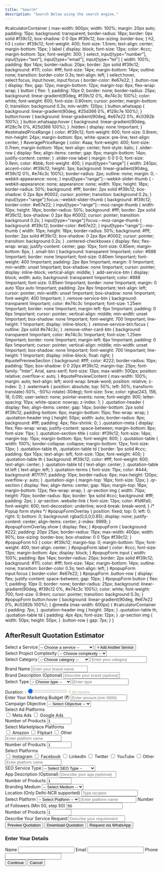```yaml
---
title: "Search"
description: "Search Below using the search engine."
---
```


  #calculatorContainer {
    max-width: 900px;
    width: 100%;
    margin: 20px auto;
    padding: 15px;
    background: transparent;
    border-radius: 18px;
    border: 0px solid #f39c12;
    box-shadow: 0 0 0px #f39c12;
    box-sizing: border-box;
  }
  h2, h3 {
    color: #f39c12;
    font-weight: 400;
    font-size: 1.5rem;
    text-align: center;
    margin-bottom: 15px;
  }
  label {
    display: block;
    font-size: 13px;
    color: #ccc;
    margin-bottom: 5px;
    font-weight: 300;
  }
  select,
  input[type="number"],
  input[type="text"],
  input[type="email"],
  input[type="tel"] {
    width: 100%;
    padding: 8px 14px;
    border-radius: 20px;
    border: 2px solid #f39c12;
    background: #111;
    color: #fff;
    font-size: 14px;
    margin-bottom: 14px;
    outline: none;
    transition: border-color 0.3s;
    text-align: left;
  }
  select:hover,
  select:focus,
  input:hover,
  input:focus {
    border-color: #e67e22;
  }
  .button-row {
    display: flex;
    gap: 12px;
    margin-bottom: 12px;
    margin-top: 8px;
    flex-wrap: wrap;
  }
  button {
    flex: 1;
    padding: 10px 0;
    border: none;
    border-radius: 25px;
    background: linear-gradient(90deg, #f39c12 0%, #e74c3c 100%);
    color: white;
    font-weight: 600;
    font-size: 0.80rem;
    cursor: pointer;
    margin-bottom: 0;
    transition: background 0.3s;
    min-width: 120px;
  }
  button.whatsapp {
    background: linear-gradient(90deg, #25d366 0%, #128c7e 100%);
  }
  button:hover {
    background: linear-gradient(90deg, #e67e22 0%, #c0392b 100%);
  }
  button.whatsapp:hover {
    background: linear-gradient(90deg, #128c7e 0%, #25d366 100%);
  }
  .hidden {
    display: none !important;
  }
  #estimatedPriceRange {
    color: #f39c12;
    font-weight: 600;
    font-size: 0.8rem;
    min-height: 24px;
    margin-bottom: 8px;
    white-space: pre-line;
    text-align: center;
  }
  #averagePriceRange {
    color: #aaa;
    font-weight: 400;
    font-size: 0.7rem;
    margin-bottom: 16px;
    text-align: center;
    font-style: italic;
  }
  .slider-row {
    display: flex;
    align-items: center;
    gap: 8px;
    margin-bottom: 14px;
    justify-content: center;
  }
  .slider-row label {
    margin: 0 0 0 0;
    font-size: 0.9em;
    color: #bbb;
    font-weight: 400;
  }
  input[type="range"] {
    width: 240px;
    accent-color: #f39c12;
    height: 3px;
    background: linear-gradient(90deg, #f39c12 0%, #e74c3c 100%);
    border-radius: 2px;
    outline: none;
    margin: 0;
    -webkit-appearance: none;
  }
  input[type="range"]::-webkit-slider-thumb {
    -webkit-appearance: none;
    appearance: none;
    width: 10px;
    height: 18px;
    border-radius: 50%;
    background: #fff;
    border: 2px solid #f39c12;
    box-shadow: 0 2px 8px #0002;
    cursor: pointer;
    transition: background 0.2s;
  }
  input[type="range"]:focus::-webkit-slider-thumb {
    background: #f39c12;
    border-color: #e67e22;
  }
  input[type="range"]::-moz-range-thumb {
    width: 10px;
    height: 18px;
    border-radius: 50%;
    background: #fff;
    border: 2px solid #f39c12;
    box-shadow: 0 2px 8px #0002;
    cursor: pointer;
    transition: background 0.2s;
  }
  input[type="range"]:focus::-moz-range-thumb {
    background: #f39c12;
    border-color: #e67e22;
  }
  input[type="range"]::-ms-thumb {
    width: 10px;
    height: 18px;
    border-radius: 50%;
    background: #fff;
    border: 2px solid #f39c12;
    box-shadow: 0 2px 8px #0002;
    cursor: pointer;
    transition: background 0.2s;
  }
  .centered-checkboxes {
    display: flex;
    flex-wrap: wrap;
    justify-content: center;
    gap: 10px;
    font-size: 0.85em;
    margin-bottom: 6px;
  }
  .small-btn {
    background: transparent !important;
    color: #888 !important;
    border: none !important;
    font-size: 0.80em !important;
    font-weight: 400 !important;
    padding: 2px 8px !important;
    margin: 0 !important;
    min-width: unset !important;
    box-shadow: none !important;
    cursor: pointer;
    display: inline-block;
    vertical-align: middle;
  }
  .add-service-btn {
    display: block;
    width: auto;
    background: transparent !important;
    color: #888 !important;
    font-size: 0.85em !important;
    border: none !important;
    margin: 0 auto 10px auto !important;
    padding: 2px 8px !important;
    text-align: left;
    cursor: pointer;
    min-width: unset !important;
    box-shadow: none !important;
    font-weight: 400 !important;
  }
  .remove-service-btn {
    background: transparent !important;
    color: #e74c3c !important;
    font-size: 1.25em !important;
    border: none !important;
    margin-left: 6px !important;
    padding: 0 6px !important;
    cursor: pointer;
    vertical-align: middle;
    min-width: unset !important;
    box-shadow: none !important;
    font-weight: 700 !important;
    line-height: 1 !important;
    display: inline-block;
  }
  .remove-service-btn:focus {
    outline: 2px solid #e74c3c;
  }
  .remove-other-card-btn {
    background: transparent !important;
    color: #e74c3c !important;
    font-size: 1.25em !important;
    border: none !important;
    margin-left: 6px !important;
    padding: 0 6px !important;
    cursor: pointer;
    vertical-align: middle;
    min-width: unset !important;
    box-shadow: none !important;
    font-weight: 700 !important;
    line-height: 1 !important;
    display: inline-block;
    float: right;
  }
  #quotePreviewSection {
    background: #fff;
    color: #222;
    border-radius: 10px;
    padding: 15px;
    box-shadow: 0 0 20px #f39c12;
    margin-top: 25px;
    font-family: "Inter", Arial, sans-serif;
    font-size: 13px;
    max-width: 500px;
    position: relative;
    overflow-x: auto;
  }
  #quotePreviewContent {
    max-width: 100%;
    margin: auto;
    text-align: left;
    word-wrap: break-word;
    position: relative;
    z-index: 2;
  }
  .watermark {
    position: absolute;
    top: 50%;
    left: 50%;
    transform: translate(-50%, -50%) rotate(-30deg);
    font-size: 5vw;
    color: rgba(243, 156, 18, 0.09);
    user-select: none;
    pointer-events: none;
    font-weight: 900;
    letter-spacing: 10px;
    white-space: nowrap;
    z-index: 1;
  }
  .quotation-header {
    display: flex;
    align-items: center;
    gap: 14px;
    border-bottom: 2px solid #f39c12;
    padding-bottom: 6px;
    margin-bottom: 15px;
    flex-wrap: wrap;
  }
  .quotation-header img {
    height: 50px;
    width: auto;
    border-radius: 8px;
    background: #fff;
    padding: 4px;
    flex-shrink: 0;
  }
  .quotation-meta {
    display: flex;
    flex-wrap: wrap;
    justify-content: space-between;
    margin-bottom: 8px;
    font-size: 11px;
  }
  .quotation-section-title {
    color: #f39c12;
    font-size: 14px;
    margin-top: 15px;
    margin-bottom: 6px;
    font-weight: 600;
  }
  .quotation-table {
    width: 100%;
    border-collapse: collapse;
    margin-bottom: 12px;
    font-size: 13px;
  }
  .quotation-table th,
  .quotation-table td {
    border: 1px solid #ccc;
    padding: 6px 10px;
    text-align: left;
    font-size: 13px;
    font-weight: 400;
  }
  .quotation-table th {
    background: #f39c12;
    color: #fff;
    font-weight: 600;
    text-align: center;
  }
  .quotation-table td {
    text-align: center;
  }
  .quotation-table td.left {
    text-align: left;
  }
  .quotation-terms {
    font-size: 11px;
    color: #444;
    background: #f7f7f7;
    padding: 10px;
    border-radius: 6px;
    max-height: 120px;
    overflow-y: auto;
  }
  .quotation-sign {
    margin-top: 16px;
    font-size: 12px;
  }
  .qr-section {
    display: flex;
    align-items: center;
    gap: 16px;
    margin-top: 16px;
    margin-bottom: 12px;
    flex-wrap: wrap;
  }
  .qr-section img {
    width: 70px;
    height: 70px;
    border-radius: 8px;
    border: 1px solid #ccc;
    background: #fff;
    padding: 2px;
  }
  .qr-section .website-link {
    font-size: 13px;
    color: #1d6fa5;
    font-weight: 600;
    text-decoration: underline;
    word-break: break-word;
  }
  /* Popup form styles */
  #popupFormOverlay {
    position: fixed;
    top: 0; left: 0; right: 0; bottom: 0;
    background: rgba(0,0,0,0.85);
    display: none;
    justify-content: center;
    align-items: center;
    z-index: 9999;
  }
  #popupFormOverlay.show {
    display: flex;
  }
  #popupForm {
    background: #222;
    padding: 20px 25px;
    border-radius: 15px;
    max-width: 400px;
    width: 90%;
    box-sizing: border-box;
    box-shadow: 0 0 15px #f39c12;
  }
  #popupForm h3 {
    color: #f39c12;
    margin-top: 0;
    margin-bottom: 15px;
    font-weight: 400;
    text-align: center;
  }
  #popupForm label {
    color: #ccc;
    font-size: 13px;
    margin-bottom: 4px;
    display: block;
  }
  #popupForm input {
    width: 100%;
    padding: 8px 14px;
    border-radius: 20px;
    border: 2px solid #f39c12;
    background: #111;
    color: #fff;
    font-size: 14px;
    margin-bottom: 14px;
    outline: none;
    transition: border-color 0.3s;
    text-align: left;
  }
  #popupForm input:focus {
    border-color: #e67e22;
  }
  #popupForm .button-row {
    display: flex;
    justify-content: space-between;
    gap: 10px;
  }
  #popupForm button {
    flex: 1;
    padding: 10px 0;
    border: none;
    border-radius: 25px;
    background: linear-gradient(90deg, #f39c12 0%, #e74c3c 100%);
    color: white;
    font-weight: 700;
    font-size: 0.9rem;
    cursor: pointer;
    transition: background 0.3s;
  }
  #popupForm button:hover {
    background: linear-gradient(90deg, #e67e22 0%, #c0392b 100%);
  }
  @media (max-width: 600px) {
    #calculatorContainer {
      padding: 7px;
    }
    .quotation-header img {
      height: 38px;
    }
    .quotation-table th, .quotation-table td {
      padding: 4px 4px;
      font-size: 12px;
    }
    .qr-section img {
      width: 50px;
      height: 50px;
    }
    .button-row {
      gap: 7px;
    }
  }

</style>

<div id="calculatorContainer" role="main" aria-label="Quotation Estimator">
  <h2>AfterResult Quotation Estimator</h2>
  <div id="multiServiceList"></div>
  <div id="serviceSelectorContainer">
    <label for="serviceSelect">Select a Service</label>
    <select id="serviceSelect" aria-label="Select a service">
      <option value="" disabled="" selected="">-- Choose a service --</option>
      <option value="Logo Design">Logo Design</option>
      <option value="Basic Website">Basic Website</option>
      <option value="Advanced Website">Advanced Website</option>
      <option value="Social Media Management">Social Media Management</option>
      <option value="SEO Services">SEO Services</option>
      <option value="App Development">App Development</option>
      <option value="Content Writing">Content Writing</option>
      <option value="eCommerce Store">eCommerce Store</option>
      <option value="Marketplace Management">Marketplace Management</option>
      <option value="Digital Marketing">Digital Marketing</option>
      <option value="Branding Services">Branding Services</option>
      <option value="Instagram Followers">Instagram Followers</option>
      <option value="Meta and Google Ads">Meta Ads and Google Ads</option>
      <option value="3D / Product Design">3D or Product Design</option>
      <option value="Other">Other (Request Quote)</option>
    </select>
    <button id="addServiceBtn" class="add-service-btn" type="button" style="font-size:12px;">+ Add Another Service</button>
  </div>

  <div id="complexityWrapper" class="hidden">
    <label for="complexitySelect">Select Project Complexity</label>
    <select id="complexitySelect" aria-label="Select project complexity">
      <option value="" disabled="" selected="">-- Choose complexity --</option>
      <option value="Basic">Basic</option>
      <option value="Moderate">Moderate</option>
      <option value="Advanced">Advanced</option>
    </select>
  </div>

  <div id="categoryWrapper" class="hidden">
    <label for="categorySelect">Select Category</label>
    <select id="categorySelect" aria-label="Select category">
      <option value="" disabled="" selected="">-- Choose category --</option>
      <option value="Lifestyle">Lifestyle</option>
      <option value="Education">Education</option>
      <option value="Furniture &amp; Home Decor">Furniture &amp; Home Decor</option>
      <option value="E-commerce">E-commerce</option>
      <option value="Service-Based Business">Service-Based Business</option>
      <option value="Other">Other</option>
    </select>
    <input type="text" id="customCategoryInput" class="hidden" placeholder="Enter your category" style="margin-bottom:10px;">
  </div>

  <div id="brandNameWrapper" class="hidden">
    <label for="brandNameInput">Brand Name</label>
    <input type="text" id="brandNameInput" placeholder="Enter your brand name">
  </div>
  <div id="brandDescWrapper" class="hidden">
    <label for="brandDescInput">Brand Description (Optional)</label>
    <input type="text" id="brandDescInput" placeholder="Describe your brand (optional)">
  </div>

  <div id="typeWrapper" class="hidden">
    <label for="typeSelect">Select Type</label>
    <select id="typeSelect" aria-label="Select type">
      <option value="" disabled="" selected="">-- Choose type --</option>
      <option value="Landing Page">Landing Page</option>
      <option value="E-commerce">E-commerce</option>
      <option value="Ed-Tech">Ed-Tech</option>
      <option value="Blog">Blog</option>
      <option value="News and Updates">News and Updates</option>
      <option value="Tools">Tools</option>
      <option value="Agency">Agency</option>
      <option value="Appointment">Appointment</option>
      <option value="Company Profile">Company Profile</option>
      <option value="Other">Other</option>
    </select>
    <input type="text" id="customTypeInput" class="hidden" placeholder="Enter type" style="margin-bottom:10px;">
  </div>

  <div id="durationSliderWrapper" class="hidden slider-row" aria-label="Select project duration">
    <label for="durationSlider" style="margin-bottom: 2px">Duration:</label>
    <span style="font-size: 0.85em; color: #aaa">1</span>
    <input type="range" id="durationSlider" min="1" max="36" value="1" aria-valuemin="1" aria-valuemax="36" aria-valuenow="1" aria-label="Duration in months">
    <span id="durationSliderValue" style="font-size: 0.9em; color: #f39c12; font-weight: 600">1</span>
    <span style="font-size: 0.85em; color: #aaa">36 months</span>
  </div>

  <div id="budgetWrapper" class="hidden">
    <label for="budgetInput">Enter Your Marketing Budget (₹)</label>
    <input type="number" id="budgetInput" min="5000" step="1" placeholder="Enter amount (min 5000)">
    <span id="budgetMinMsg" style="color:#f39c12;font-size:0.9em;display:none;">Minimum budget is ₹5,000</span>
  </div>

  <div id="campaignObjectiveWrapper" class="hidden">
    <label for="campaignObjectiveSelect">Campaign Objective</label>
    <select id="campaignObjectiveSelect">
      <option value="" disabled="" selected="">-- Select Objective --</option>
      <option value="Sales">Sales</option>
      <option value="Leads">Leads</option>
      <option value="Traffic">Traffic</option>
      <option value="Engagement">Engagement</option>
      <option value="Awareness">Awareness</option>
    </select>
  </div>

  <div id="adsPlatformWrapper" class="hidden">
    <label>Select Ad Platforms</label>
    <div class="centered-checkboxes">
      <label><input type="checkbox" class="adsPlatform" value="Meta Ads"> Meta Ads</label>
      <label><input type="checkbox" class="adsPlatform" value="Google Ads"> Google Ads</label>
    </div>
  </div>

  <div id="productCountWrapper" class="hidden">
    <label for="productCount">Number of Products</label>
    <input type="number" id="productCount" min="1" max="10000" value="1">
  </div>

  <div id="marketplaceWrapper" class="hidden">
    <label>Select Marketplace Platforms</label>
    <div class="centered-checkboxes" id="marketplacePlatforms">
      <label><input type="checkbox" class="marketplacePlatform" value="Amazon"> Amazon</label>
      <label><input type="checkbox" class="marketplacePlatform" value="Flipkart"> Flipkart</label>
      <label><input type="checkbox" class="marketplacePlatform" value="Other"> Other</label>
    </div>
    <input type="text" id="customMarketplaceInput" class="hidden" placeholder="Enter platform name">
    <div id="marketplaceProductCountWrapper" class="hidden">
      <label for="marketplaceProductCount">Number of Products</label>
      <input type="number" id="marketplaceProductCount" min="1" max="10000" value="1">
    </div>
  </div>

  <div id="smmPlatformsWrapper" class="hidden checkboxGroup" aria-label="Select social media platforms">
    <label>Select Platforms</label><br>
    <label><input type="checkbox" class="smmPlatform" value="Instagram"> Instagram</label>
    <label><input type="checkbox" class="smmPlatform" value="Facebook"> Facebook</label>
    <label><input type="checkbox" class="smmPlatform" value="LinkedIn"> LinkedIn</label>
    <label><input type="checkbox" class="smmPlatform" value="Twitter"> Twitter</label>
    <label><input type="checkbox" class="smmPlatform" value="YouTube"> YouTube</label>
    <label><input type="checkbox" class="smmPlatform" value="Other"> Other</label>
    <input type="text" id="customSmmPlatformInput" class="hidden" placeholder="Enter platform name">
  </div>

  <div id="seoTypeWrapper" class="hidden">
    <label for="seoTypeSelect">SEO Service Type</label>
    <select id="seoTypeSelect">
      <option value="" disabled="" selected="">-- Select SEO Type --</option>
      <option value="On-page">On-page SEO</option>
      <option value="Off-page">Off-page SEO</option>
      <option value="Both">On-page + Off-page SEO</option>
    </select>
  </div>

  <div id="appDescWrapper" class="hidden">
    <label for="appDescInput">App Description (Optional)</label>
    <input type="text" id="appDescInput" placeholder="Describe your app (optional)">
  </div>

  <div id="ecommerceProductCountWrapper" class="hidden">
    <label for="ecommerceProductCount">Number of Products</label>
    <input type="number" id="ecommerceProductCount" min="1" max="10000" value="1">
  </div>

  <div id="brandingMediumWrapper" class="hidden">
    <label for="brandingMediumSelect">Branding Medium</label>
    <select id="brandingMediumSelect">
      <option value="" disabled="" selected="">-- Select Medium --</option>
      <option value="Online">Online</option>
      <option value="Offline">Offline</option>
    </select>
  </div>
  <div id="brandingLocationWrapper" class="hidden">
    <label for="brandingLocationInput">Location (Only Delhi-NCR supported)</label>
    <input type="text" id="brandingLocationInput" list="brandingLocationList" placeholder="Type location">
    <datalist id="brandingLocationList">
      <option value="Delhi-NCR">
      </option><option value="Delhi">
      </option><option value="Noida">
      </option><option value="Gurgaon">
      </option><option value="Ghaziabad">
      </option><option value="Faridabad">
    </option></datalist>
    <span id="brandingLocationMsg" style="color:#f39c12;font-size:0.9em;display:none;">We are currently not serving this area.</span>
  </div>

  <div id="followerWrapper" class="hidden">
    <label for="followerPlatformSelect">Select Platform</label>
    <select id="followerPlatformSelect">
      <option value="" disabled="" selected="">-- Select Platform --</option>
      <option value="Instagram">Instagram</option>
      <option value="Facebook">Facebook</option>
      <option value="LinkedIn">LinkedIn</option>
      <option value="Other">Other</option>
    </select>
    <input type="text" id="customFollowerPlatformInput" class="hidden" placeholder="Enter platform name">
    <label for="followerCount">Number of Followers (Min 50, step 50)</label>
    <input type="number" id="followerCount" min="50" step="50" value="50">
    <span id="followerRangeMsg" style="color:#f39c12;font-size:0.9em;display:none;">Min 50, step 50. Price is for every 50 followers.</span>
  </div>

  <div id="productDesignWrapper" class="hidden">
    <label for="productDesignCount">Number of Products</label>
    <input type="number" id="productDesignCount" min="1" max="10000" value="1">
    <span id="productDesignRangeMsg" style="color:#f39c12;font-size:0.9em;display:none;">For more than 10 products, only request quote via WhatsApp.</span>
  </div>

  <div id="otherServiceWrapper" class="hidden">
    <label for="otherServiceDesc">Describe Your Service Request</label>
    <input type="text" id="otherServiceDesc" placeholder="Describe your requirement">
  </div>

  <div id="estimatedPriceRange"></div>
  <div id="averagePriceRange"></div>

  <div class="button-row" id="actionButtonsRow">
    <button id="previewQuoteBtn" type="button">Preview Quotation</button>
    <button id="downloadQuoteBtn" type="button">Download Quotation</button>
    <button id="whatsappQuoteBtn" class="whatsapp" type="button">Request via WhatsApp</button>
    <button id="callQuoteBtn" type="button" style="display:none;">Call for Custom Quote</button>
  </div>

  <div>
    <div id="quotePreviewSection" class="hidden">
      <div id="quotePreviewContent"></div>
    </div>
  </div>
</div>


<div id="popupFormOverlay">
  <form id="popupForm" autocomplete="off">
    <h3>Enter Your Details</h3>
    <label for="popupName">Name</label>
    <input type="text" id="popupName" required="">
    <label for="popupEmail">Email</label>
    <input type="email" id="popupEmail" required="">
    <label for="popupPhone">Phone</label>
    <input type="tel" id="popupPhone" pattern="[0-9]{10}" maxlength="10" required="">
    <div class="button-row">
      <button id="popupSubmitBtn" type="submit">Continue</button>
      <button id="popupCancelBtn" type="button">Cancel</button>
    </div>
  </form>
</div>

<script src="https://cdnjs.cloudflare.com/ajax/libs/html2canvas/1.4.1/html2canvas.min.js"></script>
<script src="https://cdnjs.cloudflare.com/ajax/libs/jspdf/2.5.1/jspdf.umd.min.js"></script>
<script>
/* --- UTILITY FUNCTIONS --- */
function formatINR(num) {
  if (typeof num === "string") num = parseInt(num, 10);
  if (isNaN(num)) return "";
  return "₹" + num.toLocaleString("en-IN");
}
function formatRange(min, max) {
  return min === max ? formatINR(min) : `${formatINR(min)} – ${formatINR(max)}`;
}
function onlyDigits(str) {
  return String(str).replace(/\D/g, "");
}
function getTodayDateStr() {
  const d = new Date();
  return d.toLocaleDateString("en-IN", {year: "numeric", month: "short", day: "2-digit"});
}

/* --- GLOBAL STATE --- */
let multiServices = [];
let currentServiceIndex = 0;
let userDetails = { name: "", email: "", phone: "" };
let quotePreviewData = null;

/* --- ELEMENTS --- */
const serviceSelect = document.getElementById("serviceSelect");
const addServiceBtn = document.getElementById("addServiceBtn");
const multiServiceList = document.getElementById("multiServiceList");
const complexityWrapper = document.getElementById("complexityWrapper");
const complexitySelect = document.getElementById("complexitySelect");
const categoryWrapper = document.getElementById("categoryWrapper");
const categorySelect = document.getElementById("categorySelect");
const customCategoryInput = document.getElementById("customCategoryInput");
const brandNameWrapper = document.getElementById("brandNameWrapper");
const brandNameInput = document.getElementById("brandNameInput");
const brandDescWrapper = document.getElementById("brandDescWrapper");
const brandDescInput = document.getElementById("brandDescInput");
const typeWrapper = document.getElementById("typeWrapper");
const typeSelect = document.getElementById("typeSelect");
const customTypeInput = document.getElementById("customTypeInput");
const durationSliderWrapper = document.getElementById("durationSliderWrapper");
const durationSlider = document.getElementById("durationSlider");
const durationSliderValue = document.getElementById("durationSliderValue");
const budgetWrapper = document.getElementById("budgetWrapper");
const budgetInput = document.getElementById("budgetInput");
const budgetMinMsg = document.getElementById("budgetMinMsg");
const campaignObjectiveWrapper = document.getElementById("campaignObjectiveWrapper");
const campaignObjectiveSelect = document.getElementById("campaignObjectiveSelect");
const adsPlatformWrapper = document.getElementById("adsPlatformWrapper");
const productCountWrapper = document.getElementById("productCountWrapper");
const productCount = document.getElementById("productCount");
const marketplaceWrapper = document.getElementById("marketplaceWrapper");
const marketplacePlatforms = document.getElementById("marketplacePlatforms");
const customMarketplaceInput = document.getElementById("customMarketplaceInput");
const marketplaceProductCountWrapper = document.getElementById("marketplaceProductCountWrapper");
const marketplaceProductCount = document.getElementById("marketplaceProductCount");
const smmPlatformsWrapper = document.getElementById("smmPlatformsWrapper");
const customSmmPlatformInput = document.getElementById("customSmmPlatformInput");
const seoTypeWrapper = document.getElementById("seoTypeWrapper");
const seoTypeSelect = document.getElementById("seoTypeSelect");
const appDescWrapper = document.getElementById("appDescWrapper");
const appDescInput = document.getElementById("appDescInput");
const ecommerceProductCountWrapper = document.getElementById("ecommerceProductCountWrapper");
const ecommerceProductCount = document.getElementById("ecommerceProductCount");
const brandingMediumWrapper = document.getElementById("brandingMediumWrapper");
const brandingMediumSelect = document.getElementById("brandingMediumSelect");
const brandingLocationWrapper = document.getElementById("brandingLocationWrapper");
const brandingLocationInput = document.getElementById("brandingLocationInput");
const brandingLocationMsg = document.getElementById("brandingLocationMsg");
const followerWrapper = document.getElementById("followerWrapper");
const followerPlatformSelect = document.getElementById("followerPlatformSelect");
const customFollowerPlatformInput = document.getElementById("customFollowerPlatformInput");
const followerCount = document.getElementById("followerCount");
const followerRangeMsg = document.getElementById("followerRangeMsg");
const productDesignWrapper = document.getElementById("productDesignWrapper");
const productDesignCount = document.getElementById("productDesignCount");
const productDesignRangeMsg = document.getElementById("productDesignRangeMsg");
const otherServiceWrapper = document.getElementById("otherServiceWrapper");
const otherServiceDesc = document.getElementById("otherServiceDesc");
const estimatedPriceRange = document.getElementById("estimatedPriceRange");
const averagePriceRange = document.getElementById("averagePriceRange");
const previewQuoteBtn = document.getElementById("previewQuoteBtn");
const downloadQuoteBtn = document.getElementById("downloadQuoteBtn");
const whatsappQuoteBtn = document.getElementById("whatsappQuoteBtn");
const callQuoteBtn = document.getElementById("callQuoteBtn");
const quotePreviewSection = document.getElementById("quotePreviewSection");
const quotePreviewContent = document.getElementById("quotePreviewContent");
const popupFormOverlay = document.getElementById("popupFormOverlay");
const popupForm = document.getElementById("popupForm");
const popupName = document.getElementById("popupName");
const popupEmail = document.getElementById("popupEmail");
const popupPhone = document.getElementById("popupPhone");
const popupSubmitBtn = document.getElementById("popupSubmitBtn");
const popupCancelBtn = document.getElementById("popupCancelBtn");
const actionButtonsRow = document.getElementById("actionButtonsRow");

/* --- LOGIC CONSTANTS --- */
const LOGO_PRICING = {
  "Basic": 1800,
  "Moderate": 3500,
  "Advanced": 6500
};
const WEBSITE_PRICING = {
  "Basic Website": {
    "Basic": 5000,
    "Moderate": 9000,
    "Advanced": 16000
  },
  "Advanced Website": {
    "Basic": 17000,
    "Moderate": 32000,
    "Advanced": 55000
  }
};
const WEBSITE_TYPES = [
  "Landing Page", "E-commerce", "Ed-Tech", "Blog", "News and Updates",
  "Tools", "Agency", "Appointment", "Company Profile", "Other"
];
const SMM_PRICING = {
  "Basic": 3500,
  "Moderate": 6500,
  "Advanced": 12000
};
const SEO_PRICING = {
  "On-page": 5000,
  "Off-page": 14000,
  "Both": 17000
};
const APP_PRICING = {
  "Basic": 35000,
  "Moderate": 65000,
  "Advanced": 120000
};
const ECOMMERCE_PRICING = {
  1: 50,
  10: 450
};
const MARKETPLACE_PRICING_PER_PRODUCT = 250;
const BRANDING_ONLINE_PRICING = {
  "Basic": 12000,
  "Moderate": 22000,
  "Advanced": 35000
};
const BRANDING_OFFLINE_RANGE = [35000, 60000];
const FOLLOWER_PRICING = {
  "Instagram": 45,
  "Facebook": 45,
  "LinkedIn": 65,
  "Other": 45
};
const FOLLOWER_OTHER_MAX = 100;
const FOLLOWER_STEP = 50;
const FOLLOWER_MIN = 50;
const ADS_BASE_PRICING = {
  "Sales": 6000,
  "Leads": 6000,
  "Traffic": 3000,
  "Engagement": 3000,
  "Awareness": 2500
};
const PRODUCT_DESIGN_RANGE = [6000, 13000];
const CONTENT_WRITING_PRICING = {
  "Basic": 2500,
  "Moderate": 4500,
  "Advanced": 8000
};

/* --- FIELD RESET/SHOW/HIDE LOGIC --- */
function resetAllFields() {
  // Hide all
  complexityWrapper.classList.add("hidden");
  categoryWrapper.classList.add("hidden");
  customCategoryInput.classList.add("hidden");
  brandNameWrapper.classList.add("hidden");
  brandDescWrapper.classList.add("hidden");
  typeWrapper.classList.add("hidden");
  customTypeInput.classList.add("hidden");
  durationSliderWrapper.classList.add("hidden");
  budgetWrapper.classList.add("hidden");
  budgetInput.value = "";
  budgetMinMsg.style.display = "none";
  campaignObjectiveWrapper.classList.add("hidden");
  campaignObjectiveSelect.value = "";
  adsPlatformWrapper.classList.add("hidden");
  productCountWrapper.classList.add("hidden");
  productCount.value = 1;
  marketplaceWrapper.classList.add("hidden");
  customMarketplaceInput.classList.add("hidden");
  marketplaceProductCountWrapper.classList.add("hidden");
  marketplaceProductCount.value = 1;
  smmPlatformsWrapper.classList.add("hidden");
  customSmmPlatformInput.classList.add("hidden");
  seoTypeWrapper.classList.add("hidden");
  seoTypeSelect.value = "";
  appDescWrapper.classList.add("hidden");
  appDescInput.value = "";
  ecommerceProductCountWrapper.classList.add("hidden");
  ecommerceProductCount.value = 1;
  brandingMediumWrapper.classList.add("hidden");
  brandingMediumSelect.value = "";
  brandingLocationWrapper.classList.add("hidden");
  brandingLocationInput.value = "";
  brandingLocationMsg.style.display = "none";
  followerWrapper.classList.add("hidden");
  followerPlatformSelect.value = "";
  customFollowerPlatformInput.classList.add("hidden");
  followerCount.value = 50;
  followerRangeMsg.style.display = "none";
  productDesignWrapper.classList.add("hidden");
  productDesignCount.value = 1;
  productDesignRangeMsg.style.display = "none";
  otherServiceWrapper.classList.add("hidden");
  otherServiceDesc.value = "";
  estimatedPriceRange.textContent = "";
  averagePriceRange.textContent = "";
  // Uncheck all checkboxes
  document.querySelectorAll('input[type="checkbox"]').forEach(cb => cb.checked = false);
  // Hide custom platform inputs
  customSmmPlatformInput.value = "";
  customMarketplaceInput.value = "";
  customFollowerPlatformInput.value = "";
  // Hide action buttons
  previewQuoteBtn.style.display = "";
  downloadQuoteBtn.style.display = "";
  whatsappQuoteBtn.style.display = "";
  callQuoteBtn.style.display = "none";
  // Enable all buttons
  previewQuoteBtn.disabled = false;
  downloadQuoteBtn.disabled = false;
  whatsappQuoteBtn.disabled = false;
  callQuoteBtn.disabled = false;
}
function showRelevantFields(service) {
  resetAllFields();
  // Show only relevant fields
  switch (service) {
    case "Logo Design":
      complexityWrapper.classList.remove("hidden");
      categoryWrapper.classList.remove("hidden");
      brandNameWrapper.classList.remove("hidden");
      brandDescWrapper.classList.remove("hidden");
      break;
    case "Basic Website":
    case "Advanced Website":
      complexityWrapper.classList.remove("hidden");
      typeWrapper.classList.remove("hidden");
      break;
    case "Social Media Management":
      complexityWrapper.classList.remove("hidden");
      smmPlatformsWrapper.classList.remove("hidden");
      durationSliderWrapper.classList.remove("hidden");
      break;
    case "SEO Services":
      seoTypeWrapper.classList.remove("hidden");
      durationSliderWrapper.classList.remove("hidden");
      break;
    case "App Development":
      complexityWrapper.classList.remove("hidden");
      appDescWrapper.classList.remove("hidden");
      break;
    case "Content Writing":
      complexityWrapper.classList.remove("hidden");
      durationSliderWrapper.classList.remove("hidden");
      break;
    case "eCommerce Store":
      ecommerceProductCountWrapper.classList.remove("hidden");
      break;
    case "Marketplace Management":
      marketplaceWrapper.classList.remove("hidden");
      marketplaceProductCountWrapper.classList.remove("hidden");
      break;
    case "Digital Marketing":
      budgetWrapper.classList.remove("hidden");
      campaignObjectiveWrapper.classList.remove("hidden");
      durationSliderWrapper.classList.remove("hidden");
      break;
    case "Branding Services":
      brandingMediumWrapper.classList.remove("hidden");
      complexityWrapper.classList.remove("hidden");
      break;
    case "Instagram Followers":
      followerWrapper.classList.remove("hidden");
      break;
    case "Meta and Google Ads":
      budgetWrapper.classList.remove("hidden");
      campaignObjectiveWrapper.classList.remove("hidden");
      adsPlatformWrapper.classList.remove("hidden");
      durationSliderWrapper.classList.remove("hidden");
      break;
    case "3D / Product Design":
      productDesignWrapper.classList.remove("hidden");
      break;
    case "Other":
      otherServiceWrapper.classList.remove("hidden");
      break;
  }
}
function isOtherSelected() {
  // Checks if 'Other' is selected in any relevant dropdown or checkbox
  if (serviceSelect.value === "Other") return true;
  if (categoryWrapper.classList.contains("hidden") === false && categorySelect.value === "Other") return true;
  if (typeWrapper.classList.contains("hidden") === false && typeSelect.value === "Other") return true;
  if (marketplaceWrapper.classList.contains("hidden") === false) {
    let checked = Array.from(document.querySelectorAll(".marketplacePlatform:checked")).map(cb => cb.value);
    if (checked.includes("Other")) return true;
  }
  if (smmPlatformsWrapper.classList.contains("hidden") === false) {
    let checked = Array.from(document.querySelectorAll(".smmPlatform:checked")).map(cb => cb.value);
    if (checked.includes("Other")) return true;
  }
  if (followerWrapper.classList.contains("hidden") === false && followerPlatformSelect.value === "Other") return true;
  return false;
}
function handleOtherSelection() {
  // Hide preview/download/whatsapp, show call for custom quote, show message if needed
  if (isOtherSelected()) {
    previewQuoteBtn.style.display = "none";
    downloadQuoteBtn.style.display = "none";
    whatsappQuoteBtn.style.display = "none";
    callQuoteBtn.style.display = "";
    estimatedPriceRange.textContent = "Custom service can only be requested by WhatsApp or by call.";
    averagePriceRange.textContent = "";
  } else {
    previewQuoteBtn.style.display = "";
    downloadQuoteBtn.style.display = "";
    whatsappQuoteBtn.style.display = "";
    callQuoteBtn.style.display = "none";
  }
}

/* --- FIELD EVENTS & DYNAMIC LOGIC --- */
serviceSelect.addEventListener("change", function() {
  currentServiceIndex = 0;
  showRelevantFields(serviceSelect.value);
  handleOtherSelection();
  updatePrice();
  updateMultiServiceUI();
});
addServiceBtn.addEventListener("click", function() {
  // Save current service to multiServices
  if (!serviceSelect.value) return;
  saveCurrentServiceToMulti();
  // Reset all fields for new service
  serviceSelect.value = "";
  resetAllFields();
  updateMultiServiceUI();
});
function saveCurrentServiceToMulti() {
  let data = collectCurrentServiceData();
  if (!data || !data.service) return;
  multiServices.push(data);
}
function removeServiceAtIndex(idx) {
  multiServices.splice(idx, 1);
  updateMultiServiceUI();
}
function updateMultiServiceUI() {
  // Show all selected services as tags with remove
  multiServiceList.innerHTML = "";
  if (multiServices.length > 0) {
    multiServices.forEach((svc, idx) => {
      let el = document.createElement("span");
      el.style.display = "inline-block";
      el.style.background = "#222";
      el.style.color = "#f39c12";
      el.style.border = "1px solid #f39c12";
      el.style.borderRadius = "14px";
      el.style.padding = "2px 12px";
      el.style.margin = "0 6px 8px 0";
      el.style.fontSize = "13px";
      el.textContent = svc.service;
      let rm = document.createElement("button");
      rm.type = "button";
      rm.className = "remove-service-btn";
      rm.innerHTML = "&times;";
      rm.title = "Remove";
      rm.onclick = () => { removeServiceAtIndex(idx); updateMultiServiceUI(); };
      el.appendChild(rm);
      multiServiceList.appendChild(el);
    });
  }
  addServiceBtn.style.display = (serviceSelect.value && multiServices.length < 8) ? "" : "";
}
function collectCurrentServiceData() {
  let svc = serviceSelect.value;
  if (!svc) return null;
  let obj = { service: svc };
  // Collect all relevant fields for this service
  switch (svc) {
    case "Logo Design":
      obj.complexity = complexitySelect.value;
      obj.category = categorySelect.value === "Other" ? customCategoryInput.value : categorySelect.value;
      obj.brandName = brandNameInput.value;
      obj.brandDesc = brandDescInput.value;
      obj.isOther = (categorySelect.value === "Other");
      break;
    case "Basic Website":
    case "Advanced Website":
      obj.complexity = complexitySelect.value;
      obj.type = typeSelect.value === "Other" ? customTypeInput.value : typeSelect.value;
      obj.isOther = (typeSelect.value === "Other");
      break;
    case "Social Media Management":
      obj.complexity = complexitySelect.value;
      obj.platforms = Array.from(document.querySelectorAll(".smmPlatform:checked")).map(cb => cb.value === "Other" ? customSmmPlatformInput.value : cb.value);
      obj.duration = durationSlider.value;
      obj.isOther = Array.from(document.querySelectorAll(".smmPlatform:checked")).map(cb => cb.value).includes("Other");
      break;
    case "SEO Services":
      obj.seoType = seoTypeSelect.value;
      obj.duration = durationSlider.value;
      break;
    case "App Development":
      obj.complexity = complexitySelect.value;
      obj.appDesc = appDescInput.value;
      break;
    case "Content Writing":
      obj.complexity = complexitySelect.value;
      obj.duration = durationSlider.value;
      break;
    case "eCommerce Store":
      obj.productCount = ecommerceProductCount.value;
      break;
    case "Marketplace Management":
      obj.platforms = Array.from(document.querySelectorAll(".marketplacePlatform:checked")).map(cb => cb.value === "Other" ? customMarketplaceInput.value : cb.value);
      obj.productCount = marketplaceProductCount.value;
      obj.isOther = Array.from(document.querySelectorAll(".marketplacePlatform:checked")).map(cb => cb.value).includes("Other");
      break;
    case "Digital Marketing":
      obj.budget = budgetInput.value;
      obj.objective = campaignObjectiveSelect.value;
      obj.duration = durationSlider.value;
      break;
    case "Branding Services":
      obj.medium = brandingMediumSelect.value;
      obj.complexity = complexitySelect.value;
      obj.location = brandingLocationInput.value;
      break;
    case "Instagram Followers":
      obj.platform = followerPlatformSelect.value === "Other" ? customFollowerPlatformInput.value : followerPlatformSelect.value;
      obj.followerCount = followerCount.value;
      obj.isOther = (followerPlatformSelect.value === "Other");
      break;
    case "Meta and Google Ads":
      obj.budget = budgetInput.value;
      obj.objective = campaignObjectiveSelect.value;
      obj.platforms = Array.from(document.querySelectorAll(".adsPlatform:checked")).map(cb => cb.value);
      obj.duration = durationSlider.value;
      break;
    case "3D / Product Design":
      obj.productCount = productDesignCount.value;
      break;
    case "Other":
      obj.desc = otherServiceDesc.value;
      obj.isOther = true;
      break;
  }
  return obj;
}

/* --- CATEGORY/TYPE 'Other' HANDLING --- */
categorySelect.addEventListener("change", function() {
  if (categorySelect.value === "Other") {
    customCategoryInput.classList.remove("hidden");
  } else {
    customCategoryInput.classList.add("hidden");
  }
  handleOtherSelection();
  updatePrice();
});
customCategoryInput.addEventListener("input", function() {
  handleOtherSelection();
  updatePrice();
});
typeSelect.addEventListener("change", function() {
  if (typeSelect.value === "Other") {
    customTypeInput.classList.remove("hidden");
  } else {
    customTypeInput.classList.add("hidden");
  }
  handleOtherSelection();
  updatePrice();
});
customTypeInput.addEventListener("input", function() {
  handleOtherSelection();
  updatePrice();
});

/* --- BRANDING LOCATION SUGGESTION/RESTRICTION --- */
brandingMediumSelect.addEventListener("change", function() {
  if (brandingMediumSelect.value === "Offline") {
    brandingLocationWrapper.classList.remove("hidden");
  } else {
    brandingLocationWrapper.classList.add("hidden");
    brandingLocationMsg.style.display = "none";
  }
  updatePrice();
});
brandingLocationInput.addEventListener("input", function() {
  if (brandingLocationInput.value && brandingLocationInput.value.toLowerCase().indexOf("delhi") === -1 && brandingLocationInput.value.toLowerCase().indexOf("ncr") === -1) {
    brandingLocationMsg.style.display = "";
    estimatedPriceRange.textContent = "";
    previewQuoteBtn.style.display = "none";
    downloadQuoteBtn.style.display = "none";
    whatsappQuoteBtn.style.display = "none";
    callQuoteBtn.style.display = "none";
  } else {
    brandingLocationMsg.style.display = "none";
    previewQuoteBtn.style.display = "";
    downloadQuoteBtn.style.display = "";
    whatsappQuoteBtn.style.display = "";
    callQuoteBtn.style.display = "none";
    updatePrice();
  }
});

/* --- SOCIAL MEDIA MANAGEMENT 'Other' HANDLING --- */
document.querySelectorAll(".smmPlatform").forEach(cb => {
  cb.addEventListener("change", function() {
    let checked = Array.from(document.querySelectorAll(".smmPlatform:checked")).map(cb => cb.value);
    if (checked.includes("Other")) {
      customSmmPlatformInput.classList.remove("hidden");
      // If other is checked, do not select all others
      document.querySelectorAll(".smmPlatform").forEach(cb2 => {
        if (cb2.value !== "Other") cb2.checked = false;
      });
    } else {
      customSmmPlatformInput.classList.add("hidden");
    }
    handleOtherSelection();
    updatePrice();
  });
});
customSmmPlatformInput.addEventListener("input", function() {
  handleOtherSelection();
  updatePrice();
});

/* --- MARKETPLACE 'Other' HANDLING --- */
document.querySelectorAll(".marketplacePlatform").forEach(cb => {
  cb.addEventListener("change", function() {
    let checked = Array.from(document.querySelectorAll(".marketplacePlatform:checked")).map(cb => cb.value);
    if (checked.includes("Other")) {
      customMarketplaceInput.classList.remove("hidden");
      // Uncheck all others
      document.querySelectorAll(".marketplacePlatform").forEach(cb2 => {
        if (cb2.value !== "Other") cb2.checked = false;
      });
    } else {
      customMarketplaceInput.classList.add("hidden");
    }
    handleOtherSelection();
    updatePrice();
  });
});
customMarketplaceInput.addEventListener("input", function() {
  handleOtherSelection();
  updatePrice();
});

/* --- FOLLOWER SECTION --- */
followerPlatformSelect.addEventListener("change", function() {
  if (followerPlatformSelect.value === "Other") {
    customFollowerPlatformInput.classList.remove("hidden");
  } else {
    customFollowerPlatformInput.classList.add("hidden");
  }
  handleOtherSelection();
  updatePrice();
});
customFollowerPlatformInput.addEventListener("input", function() {
  handleOtherSelection();
  updatePrice();
});
followerCount.addEventListener("input", function() {
  let val = parseInt(followerCount.value, 10);
  if (isNaN(val) || val < FOLLOWER_MIN) followerCount.value = FOLLOWER_MIN;
  if (val % FOLLOWER_STEP !== 0) followerCount.value = Math.ceil(val / FOLLOWER_STEP) * FOLLOWER_STEP;
  updatePrice();
});

/* --- PRODUCT DESIGN --- */
productDesignCount.addEventListener("input", function() {
  let val = parseInt(productDesignCount.value, 10);
  if (isNaN(val) || val < 1) productDesignCount.value = 1;
  if (val > 10000) productDesignCount.value = 10000;
  updatePrice();
});

/* --- ECOMMERCE PRODUCT COUNT --- */
ecommerceProductCount.addEventListener("input", function() {
  let val = parseInt(ecommerceProductCount.value, 10);
  if (isNaN(val) || val < 1) ecommerceProductCount.value = 1;
  if (val > 10000) ecommerceProductCount.value = 10000;
  updatePrice();
});

/* --- MARKETPLACE PRODUCT COUNT --- */
marketplaceProductCount.addEventListener("input", function() {
  let val = parseInt(marketplaceProductCount.value, 10);
  if (isNaN(val) || val < 1) marketplaceProductCount.value = 1;
  if (val > 10000) marketplaceProductCount.value = 10000;
  updatePrice();
});

/* --- COMPLEXITY, TYPE, ETC --- */
complexitySelect.addEventListener("change", function() {
  updatePrice();
});
typeSelect.addEventListener("change", function() {
  updatePrice();
});
seoTypeSelect.addEventListener("change", function() {
  updatePrice();
});
brandingMediumSelect.addEventListener("change", function() {
  updatePrice();
});
durationSlider.addEventListener("input", function() {
  durationSliderValue.textContent = durationSlider.value;
  updatePrice();
});

/* --- BUDGET --- */
budgetInput.addEventListener("input", function() {
  let val = parseInt(budgetInput.value, 10);
  if (isNaN(val)) val = 0;
  if (val < 5000) {
    budgetMinMsg.style.display = "";
    budgetInput.value = 5000;
  } else {
    budgetMinMsg.style.display = "none";
  }
  updatePrice();
});

/* --- CAMPAIGN OBJECTIVE --- */
campaignObjectiveSelect.addEventListener("change", function() {
  updatePrice();
});

/* --- MAIN PRICING LOGIC --- */
function updatePrice() {
  let svc = serviceSelect.value;
  let price = 0, priceRange = "", showPrice = true, duration = 1;
  estimatedPriceRange.textContent = "";
  averagePriceRange.textContent = "";
  handleOtherSelection();
  // Hide price for 'Other'
  if (isOtherSelected()) {
    estimatedPriceRange.textContent = "Custom service can only be requested by WhatsApp or by call.";
    averagePriceRange.textContent = "";
    return;
  }
  switch (svc) {
    case "Logo Design":
      if (!complexitySelect.value) { showPrice = false; break; }
      if (categorySelect.value === "Other") { showPrice = false; break; }
      price = LOGO_PRICING[complexitySelect.value] || 0;
      priceRange = formatINR(price);
      break;
    case "Basic Website":
    case "Advanced Website":
      if (!complexitySelect.value) { showPrice = false; break; }
      if (typeSelect.value === "Other") { showPrice = false; break; }
      price = WEBSITE_PRICING[svc][complexitySelect.value] || 0;
      priceRange = formatINR(price);
      break;
    case "Social Media Management":
      if (!complexitySelect.value) { showPrice = false; break; }
      let platforms = Array.from(document.querySelectorAll(".smmPlatform:checked")).map(cb => cb.value);
      if (platforms.includes("Other")) { showPrice = false; break; }
      duration = parseInt(durationSlider.value, 10) || 1;
      price = SMM_PRICING[complexitySelect.value] * duration;
      priceRange = formatINR(price) + " (" + duration + " month" + (duration > 1 ? "s" : "") + ")";
      break;
    case "SEO Services":
      if (!seoTypeSelect.value) { showPrice = false; break; }
      duration = parseInt(durationSlider.value, 10) || 1;
      price = SEO_PRICING[seoTypeSelect.value] * duration;
      priceRange = formatINR(SEO_PRICING[seoTypeSelect.value]) + " /month, " + formatINR(price) + " (" + duration + " month" + (duration > 1 ? "s" : "") + ")";
      break;
    case "App Development":
      if (!complexitySelect.value) { showPrice = false; break; }
      price = APP_PRICING[complexitySelect.value];
      priceRange = formatINR(price);
      break;
    case "Content Writing":
      if (!complexitySelect.value) { showPrice = false; break; }
      duration = parseInt(durationSlider.value, 10) || 1;
      price = CONTENT_WRITING_PRICING[complexitySelect.value] * duration;
      priceRange = formatINR(CONTENT_WRITING_PRICING[complexitySelect.value]) + " /month, " + formatINR(price) + " (" + duration + " month" + (duration > 1 ? "s" : "") + ")";
      break;
    case "eCommerce Store":
      let prodCount = parseInt(ecommerceProductCount.value, 10) || 1;
      if (prodCount < 1) prodCount = 1;
      let full10s = Math.floor(prodCount / 10);
      let rem = prodCount % 10;
      price = full10s * ECOMMERCE_PRICING[10] + rem * ECOMMERCE_PRICING[1];
      priceRange = formatINR(price) + " (" + prodCount + " products)";
      break;
    case "Marketplace Management":
      let mpPlatforms = Array.from(document.querySelectorAll(".marketplacePlatform:checked")).map(cb => cb.value);
      if (mpPlatforms.includes("Other")) { showPrice = false; break; }
      let mpProdCount = parseInt(marketplaceProductCount.value, 10) || 1;
      price = mpProdCount * MARKETPLACE_PRICING_PER_PRODUCT;
      priceRange = formatINR(price) + " (" + mpProdCount + " products)";
      break;
    case "Digital Marketing":
      let budget = parseInt(budgetInput.value, 10) || 0;
      if (budget < 5000) { showPrice = false; break; }
      if (budget > 20000) {
        estimatedPriceRange.textContent = "20,000+ budget needs a custom quote. Only request via WhatsApp or call.";
        previewQuoteBtn.style.display = "none";
        downloadQuoteBtn.style.display = "none";
        whatsappQuoteBtn.style.display = "none";
        callQuoteBtn.style.display = "";
        return;
      }
      let dmObjective = campaignObjectiveSelect.value;
      let dmFee = 0;
      if (dmObjective === "Sales" || dmObjective === "Leads") dmFee = 6000;
      else if (dmObjective === "Traffic" || dmObjective === "Engagement") dmFee = 3500;
      else if (dmObjective === "Awareness") dmFee = 2500;
      price = budget + dmFee;
      priceRange = "Budget: " + formatINR(budget) + " + Service Fee: " + formatINR(dmFee) + " = " + formatINR(price);
      break;
    case "Branding Services":
      if (!complexitySelect.value || !brandingMediumSelect.value) { showPrice = false; break; }
      if (brandingMediumSelect.value === "Online") {
        price = BRANDING_ONLINE_PRICING[complexitySelect.value];
        priceRange = formatINR(price);
      } else if (brandingMediumSelect.value === "Offline") {
        priceRange = formatRange(BRANDING_OFFLINE_RANGE[0], BRANDING_OFFLINE_RANGE[1]);
      }
      break;
    case "Instagram Followers":
      if (!followerPlatformSelect.value) { showPrice = false; break; }
      if (followerPlatformSelect.value === "Other") { showPrice = false; break; }
      let fCount = parseInt(followerCount.value, 10) || 50;
      if (fCount < 50) fCount = 50;
      let per50 = FOLLOWER_PRICING[followerPlatformSelect.value] || 45;
      let total = Math.ceil(fCount / 50) * per50;
      price = total;
      priceRange = formatINR(per50) + " per 50, " + formatINR(total) + " (" + fCount + " followers)";
      break;
    case "Meta and Google Ads":
      let adsBudget = parseInt(budgetInput.value, 10) || 0;
      if (adsBudget < 5000) { showPrice = false; break; }
      let adsObjective = campaignObjectiveSelect.value;
      let adsFee = ADS_BASE_PRICING[adsObjective] || 3000;
      price = adsBudget + adsFee;
      priceRange = "Budget: " + formatINR(adsBudget) + " + Service Fee: " + formatINR(adsFee) + " = " + formatINR(price);
      break;
    case "3D / Product Design":
      let pdCount = parseInt(productDesignCount.value, 10) || 1;
      if (pdCount > 10) {
        estimatedPriceRange.textContent = "For more than 10 products, only request quote via WhatsApp or call.";
        previewQuoteBtn.style.display = "none";
        downloadQuoteBtn.style.display = "none";
        whatsappQuoteBtn.style.display = "none";
        callQuoteBtn.style.display = "";
        return;
      }
      priceRange = formatRange(PRODUCT_DESIGN_RANGE[0] * pdCount, PRODUCT_DESIGN_RANGE[1] * pdCount) + " (" + pdCount + " products)";
      break;
    case "Other":
      showPrice = false;
      break;
  }
  if (showPrice) {
    estimatedPriceRange.textContent = priceRange;
  } else {
    estimatedPriceRange.textContent = "";
  }
}

/* --- PREVIEW/WHATSAPP/DOWNLOAD BUTTONS --- */
previewQuoteBtn.addEventListener("click", function() {
  // If multiServices, preview all; else, preview current
  let allServices = [...multiServices];
  if (serviceSelect.value) {
    let data = collectCurrentServiceData();
    if (data && data.service) allServices.push(data);
  }
  if (allServices.length === 0) return;
  showPopupForm(() => {
    quotePreviewData = allServices;
    renderQuotePreview(allServices, userDetails);
    quotePreviewSection.classList.remove("hidden");
    window.scrollTo({top: quotePreviewSection.offsetTop - 30, behavior: "smooth"});
  });
});
downloadQuoteBtn.addEventListener("click", function() {
  // Download full preview as PDF (all pages, not just viewport)
  if (!quotePreviewData) {
    previewQuoteBtn.click();
    return;
  }
  let el = quotePreviewSection;
  el.style.background = "#fff";
  el.style.color = "#222";
  // Use html2canvas to render full content, then jsPDF to save
  html2canvas(el, {scrollY: -window.scrollY, useCORS:true, windowWidth: el.scrollWidth, windowHeight: el.scrollHeight, scale: 2})
    .then(canvas => {
      const imgData = canvas.toDataURL('image/png');
      const pdf = new window.jspdf.jsPDF({
        orientation: 'p',
        unit: 'pt',
        format: [canvas.width, canvas.height]
      });
      pdf.addImage(imgData, 'PNG', 0, 0, canvas.width, canvas.height);
      pdf.save('AfterResult_Quotation.pdf');
    });
});
whatsappQuoteBtn.addEventListener("click", function() {
  // WhatsApp with all details
  let allServices = [...multiServices];
  if (serviceSelect.value) {
    let data = collectCurrentServiceData();
    if (data && data.service) allServices.push(data);
  }
  if (allServices.length === 0) return;
  showPopupForm(() => {
    let msg = "Quotation Request from AfterResult:\n";
    msg += "Name: " + userDetails.name + "\n";
    msg += "Email: " + userDetails.email + "\n";
    msg += "Phone: " + userDetails.phone + "\n";
    allServices.forEach((svc, idx) => {
      msg += "\nService #" + (idx+1) + ": " + svc.service + "\n";
      Object.keys(svc).forEach(k => {
        if (k === "service" || k === "isOther") return;
        msg += k.replace(/([A-Z])/g, ' $1').replace(/^./, str => str.toUpperCase()) + ": " + svc[k] + "\n";
      });
    });
    let url = "https://wa.me/919999999999?text=" + encodeURIComponent(msg);
    window.open(url, "_blank");
  });
});
callQuoteBtn.addEventListener("click", function() {
  window.open("tel:+919999999999");
});

/* --- POPUP FORM LOGIC --- */
function showPopupForm(cb) {
  popupFormOverlay.classList.add("show");
  popupName.value = userDetails.name || "";
  popupEmail.value = userDetails.email || "";
  popupPhone.value = userDetails.phone || "";
  popupForm.onsubmit = function(e) {
    e.preventDefault();
    if (!popupName.value.trim() || !popupEmail.value.trim() || !popupPhone.value.trim()) return;
    userDetails.name = popupName.value.trim();
    userDetails.email = popupEmail.value.trim();
    userDetails.phone = popupPhone.value.trim();
    popupFormOverlay.classList.remove("show");
    cb();
  };
  popupCancelBtn.onclick = function() {
    popupFormOverlay.classList.remove("show");
  };
}

/* --- QUOTATION PREVIEW LOGIC --- */
function renderQuotePreview(services, user) {
  let html = `
    <div class="quotation-header">
      <img src="https://www.afterresult.com/web/image/website/1/logo/AfterResult?unique=c0bef19" alt="AfterResult Logo">
      <div>
        <div style="font-size:18px;font-weight:700;color:#f39c12;">AfterResult</div>
        <div style="font-size:13px;">Digital Services Quotation</div>
      </div>
    </div>
    <div class="quotation-meta">
      <span>Date: ${getTodayDateStr()}</span>
      <span>To: ${user.name} (${user.email}, ${user.phone})</span>
    </div>
    <div class="quotation-section-title">Quotation Details</div>
    <table class="quotation-table">
      <tr>
        <th>#</th>
        <th>Service</th>
        <th>Details</th>
        <th>Amount</th>
      </tr>
  `;
  let total = 0;
  services.forEach((svc, idx) => {
    let details = "";
    let amt = "";
    switch (svc.service) {
      case "Logo Design":
        details = `Complexity: ${svc.complexity || ""}<br>Category: ${svc.category || ""}<br>Brand: ${svc.brandName || ""}` + (svc.brandDesc ? `<br>Description: ${svc.brandDesc}` : "");
        if (!svc.isOther && svc.complexity) {
          amt = formatINR(LOGO_PRICING[svc.complexity] || 0);
          total += LOGO_PRICING[svc.complexity] || 0;
        } else {
          amt = "Custom Quote";
        }
        break;
      case "Basic Website":
      case "Advanced Website":
        details = `Complexity: ${svc.complexity || ""}<br>Type: ${svc.type || ""}`;
        if (!svc.isOther && svc.complexity) {
          amt = formatINR(WEBSITE_PRICING[svc.service][svc.complexity] || 0);
          total += WEBSITE_PRICING[svc.service][svc.complexity] || 0;
        } else {
          amt = "Custom Quote";
        }
        break;
      case "Social Media Management":
        details = `Complexity: ${svc.complexity || ""}<br>Platforms: ${svc.platforms ? svc.platforms.join(", ") : ""}<br>Duration: ${svc.duration || 1} month(s)`;
        if (!svc.isOther && svc.complexity) {
          let p = SMM_PRICING[svc.complexity] * (parseInt(svc.duration,10)||1);
          amt = formatINR(p);
          total += p;
        } else {
          amt = "Custom Quote";
        }
        break;
      case "SEO Services":
        details = `SEO Type: ${svc.seoType || ""}<br>Duration: ${svc.duration || 1} month(s)`;
        if (svc.seoType) {
          let p = SEO_PRICING[svc.seoType] * (parseInt(svc.duration,10)||1);
          amt = formatINR(p);
          total += p;
        }
        break;
      case "App Development":
        details = `Complexity: ${svc.complexity || ""}` + (svc.appDesc ? `<br>Description: ${svc.appDesc}` : "");
        if (svc.complexity) {
          amt = formatINR(APP_PRICING[svc.complexity]);
          total += APP_PRICING[svc.complexity];
        }
        break;
      case "Content Writing":
        details = `Complexity: ${svc.complexity || ""}<br>Duration: ${svc.duration || 1} month(s)`;
        if (svc.complexity) {
          let p = CONTENT_WRITING_PRICING[svc.complexity] * (parseInt(svc.duration,10)||1);
          amt = formatINR(p);
          total += p;
        }
        break;
      case "eCommerce Store":
        details = `Products: ${svc.productCount || 1}`;
        let prodCount = parseInt(svc.productCount,10)||1;
        let full10s = Math.floor(prodCount/10);
        let rem = prodCount%10;
        let p = full10s*ECOMMERCE_PRICING[10]+rem*ECOMMERCE_PRICING[1];
        amt = formatINR(p);
        total += p;
        break;
      case "Marketplace Management":
        details = `Platforms: ${svc.platforms ? svc.platforms.join(", ") : ""}<br>Products: ${svc.productCount || 1}`;
        if (!svc.isOther) {
          let p = (parseInt(svc.productCount,10)||1) * MARKETPLACE_PRICING_PER_PRODUCT;
          amt = formatINR(p);
          total += p;
        } else {
          amt = "Custom Quote";
        }
        break;
      case "Digital Marketing":
        details = `Budget: ${formatINR(svc.budget||0)}<br>Objective: ${svc.objective || ""}<br>Duration: ${svc.duration || 1} month(s)`;
        if (svc.budget > 20000) {
          amt = "Custom Quote";
        } else {
          let fee = 0;
          if (svc.objective === "Sales" || svc.objective === "Leads") fee = 6000;
          else if (svc.objective === "Traffic" || svc.objective === "Engagement") fee = 3500;
          else if (svc.objective === "Awareness") fee = 2500;
          let p = (parseInt(svc.budget,10)||0) + fee;
          amt = formatINR(p);
          total += p;
        }
        break;
      case "Branding Services":
        details = `Medium: ${svc.medium || ""}<br>Complexity: ${svc.complexity || ""}` + (svc.location ? `<br>Location: ${svc.location}` : "");
        if (svc.medium === "Online") {
          let p = BRANDING_ONLINE_PRICING[svc.complexity];
          amt = formatINR(p);
          total += p;
        } else if (svc.medium === "Offline") {
          amt = formatRange(BRANDING_OFFLINE_RANGE[0], BRANDING_OFFLINE_RANGE[1]);
        }
        break;
      case "Instagram Followers":
        details = `Platform: ${svc.platform || ""}<br>Followers: ${svc.followerCount || 50}`;
        if (!svc.isOther) {
          let cnt = parseInt(svc.followerCount,10)||50;
          let per50 = FOLLOWER_PRICING[svc.platform]||45;
          let p = Math.ceil(cnt/50)*per50;
          amt = formatINR(p);
          total += p;
        } else {
          amt = "Custom Quote";
        }
        break;
      case "Meta and Google Ads":
        details = `Budget: ${formatINR(svc.budget||0)}<br>Objective: ${svc.objective || ""}<br>Platforms: ${svc.platforms ? svc.platforms.join(", ") : ""}<br>Duration: ${svc.duration || 1} month(s)`;
        let adsFee = ADS_BASE_PRICING[svc.objective] || 3000;
        let adsP = (parseInt(svc.budget,10)||0) + adsFee;
        amt = formatINR(adsP);
        total += adsP;
        break;
      case "3D / Product Design":
        details = `Products: ${svc.productCount || 1}`;
        let cnt = parseInt(svc.productCount,10)||1;
        if (cnt > 10) {
          amt = "Custom Quote";
        } else {
          amt = formatRange(PRODUCT_DESIGN_RANGE[0]*cnt, PRODUCT_DESIGN_RANGE[1]*cnt);
        }
        break;
      case "Other":
        details = svc.desc || "";
        amt = "Custom Quote";
        break;
    }
    html += `<tr>
      <td>${idx+1}</td>
      <td>${svc.service}</td>
      <td class="left">${details}</td>
      <td>${amt}</td>
    </tr>`;
  });
  html += `<tr>
    <th colspan="3" style="text-align:right;">Total</th>
    <th>${formatINR(total)}</th>
  </tr>`;
  html += `</table>
    <div class="quotation-section-title">Terms &amp; Conditions</div>
    <div class="quotation-terms">
      <ul>
        <li>Quotation valid for 15 days from date of issue.</li>
        <li>GST extra as applicable.</li>
        <li>50% advance payment required to start project.</li>
        <li>Delivery timelines as per project complexity and requirements.</li>
        <li>For custom/other services, final price will be shared after discussion.</li>
        <li>For branding (offline), service limited to Delhi-NCR only.</li>
        <li>For digital marketing, budget above ₹20,000 requires custom quote.</li>
        <li>All services subject to company policies and mutual agreement.</li>
      </ul>
    </div>
    <div class="quotation-sign">
      <b>AfterResult Team</b><br>
      <span style="font-size:11px;">www.afterresult.com | info@afterresult.com | +91-9999999999</span>
    </div>
    <div class="qr-section">
      <img src="https://www.afterresult.com/web/image/website/1/logo/AfterResult?unique=c0bef19" alt="AfterResult Logo">
      <span class="website-link">www.afterresult.com</span>
    </div>
    <div class="watermark">AfterResult</div>
  `;
  quotePreviewContent.innerHTML = html;
}

/* --- INITIALIZE --- */
resetAllFields();
updateMultiServiceUI();
updatePrice();

</script>
